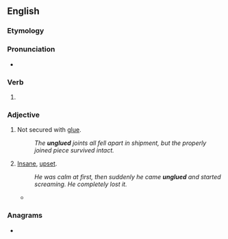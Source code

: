 ==English==

===Etymology===
{{prefix|en|un|glued}}

===Pronunciation===
* {{audio|en|En-au-unglued.ogg|Audio (AU)}}

===Verb===
{{head|en|verb form}}

# {{en-past of|unglue}}

===Adjective===
{{en-adj}}

# {{lb|en|not comparable}} Not secured with [[glue]].
#: ''The '''unglued''' joints all fell apart in shipment, but the properly joined piece survived intact.''
# {{lb|en|comparable|slang}} [[insane|Insane]], [[upset]].
#: ''He was calm at first, then suddenly he came '''unglued''' and started screaming. He completely lost it.''
#*{{quote-journal
|en
|journal=Esquire
|author=David Karpf
|date=2019-9-3
|url=https://www.esquire.com/news-politics/a28892307/david-karpf-bret-stephens-bedbug-nyt-column-response/
|title=Bret Stephens Compared Me to a Nazi Propagandist in the New York Times. It Proved My Point.
|passage=There is something inherently entertaining about the self-proclaimed defender of uncomfortable speech on college campuses coming '''unglued''' when he found a sentence on the Internet that he didn't like.}}

===Anagrams===
* {{anagrams|en|a=deglnuu|unguled}}